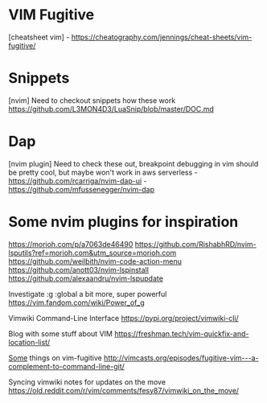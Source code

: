 = VIM Fugitive =
[cheatsheet vim]
- https://cheatography.com/jennings/cheat-sheets/vim-fugitive/

= Snippets =
[nvim]
Need to checkout snippets how these work
https://github.com/L3MON4D3/LuaSnip/blob/master/DOC.md

= Dap =
[nvim plugin]
Need to check these out, breakpoint debugging in vim should be pretty cool, but
maybe won't work in aws serverless
- https://github.com/rcarriga/nvim-dap-ui
- https://github.com/mfussenegger/nvim-dap

= Some nvim plugins for inspiration =
https://morioh.com/p/a7063de46490
https://github.com/RishabhRD/nvim-lsputils?ref=morioh.com&utm_source=morioh.com
https://github.com/weilbith/nvim-code-action-menu
https://github.com/anott03/nvim-lspinstall
https://github.com/alexaandru/nvim-lspupdate

Investigate :g :global a bit more, super powerful
https://vim.fandom.com/wiki/Power_of_g

Vimwiki Command-Line Interface
https://pypi.org/project/vimwiki-cli/

Blog with some stuff about VIM
https://freshman.tech/vim-quickfix-and-location-list/

[[Some]] things on vim-fugitive
http://vimcasts.org/episodes/fugitive-vim---a-complement-to-command-line-git/

Syncing vimwiki notes for updates on the move
https://old.reddit.com/r/vim/comments/fesy87/vimwiki_on_the_move/
